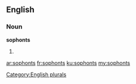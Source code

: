 ==English==

===Noun===
'''sophonts'''

# {{plural of|[[sophont]]}}

[[Category:English plurals]]

[[ar:sophonts]]
[[fr:sophonts]]
[[ku:sophonts]]
[[my:sophonts]]